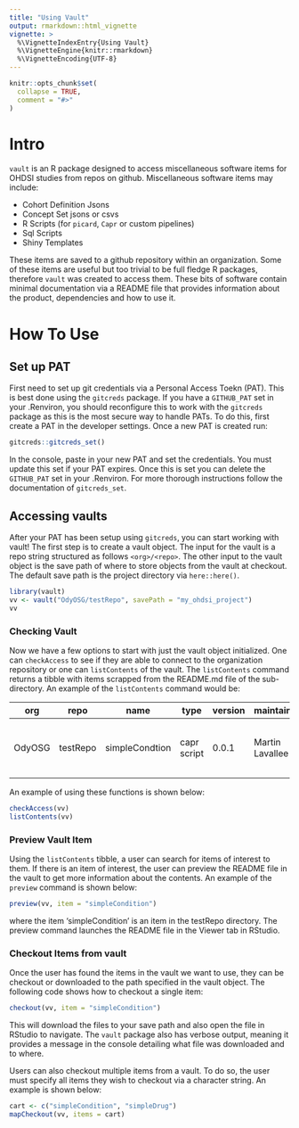```yaml
---
title: "Using Vault"
output: rmarkdown::html_vignette
vignette: >
  %\VignetteIndexEntry{Using Vault}
  %\VignetteEngine{knitr::rmarkdown}
  %\VignetteEncoding{UTF-8}
---
```


```r
knitr::opts_chunk$set(
  collapse = TRUE,
  comment = "#>"
)
```




# Intro

`vault` is an R package designed to access miscellaneous software items for OHDSI studies from repos on github. Miscellaneous software items may include: 

- Cohort Definition Jsons
- Concept Set jsons or csvs
- R Scripts (for `picard`, `Capr` or custom pipelines)
- Sql Scripts
- Shiny Templates

These items are saved to a github repository within an organization. Some of these items are useful but too trivial to be full fledge R packages, therefore `vault` was created to access them. These bits of software contain minimal documentation via a README file that provides information about the product, dependencies and how to use it. 

# How To Use

## Set up PAT

First need to set up git credentials via a Personal Access Toekn (PAT). This is best done using the `gitcreds` package. If you have a `GITHUB_PAT` set in your .Renviron, you should reconfigure this to work with the `gitcreds` package as this is the most secure way to handle PATs. To do this, first create a PAT in the developer settings. Once a new PAT is created run:

```r
gitcreds::gitcreds_set()
```


In the console, paste in your new PAT and set the credentials. You must update this set if your PAT expires. Once this is set you can delete the `GITHUB_PAT` set in your .Renviron. For more thorough instructions follow the documentation of `gitcreds_set`.


## Accessing vaults

After your PAT has been setup using `gitcreds`, you can start working with vault! The first step is to create a vault object. The input for the vault is a repo string structured as follows `<org>/<repo>`. The other input to the vault object is the save path of where to store objects from the vault at checkout. The default save path is the project directory via `here::here()`.


```r
library(vault)
vv <- vault("OdyOSG/testRepo", savePath = "my_ohdsi_project")
vv
```


### Checking Vault

Now we have a few options to start with just the vault object initialized. One can `checkAccess` to see if they are able to connect to the organization repository or one can `listContents` of the vault. The `listContents` command returns a tibble with items scrapped from the README.md file of the sub-directory. An example of the `listContents` command would be:

| org    | repo     | name           | type        | version | maintainer      | description                                 |
|-----------|-----------|-----------|-----------|-----------|-----------|-----------|
| OdyOSG | testRepo | simpleCondtion | capr script | 0.0.1   | Martin Lavallee | create a simple condition cohort using Capr |

An example of using these functions is shown below:

```r
checkAccess(vv)
listContents(vv)
```


### Preview Vault Item

Using the `listContents` tibble, a user can search for items of interest to them. If there is an item of interest, the user can preview the README file in the vault to get more information about the contents. An example of the `preview` command is shown below:

```r
preview(vv, item = "simpleCondition")
```
where the item 'simpleCondition' is an item in the testRepo directory. The preview command launches the README file in the Viewer tab in RStudio. 



### Checkout Items from vault

Once the user has found the items in the vault we want to use, they can be checkout or downloaded to the path specified in the vault object. The following code shows how to checkout a single item:

```r
checkout(vv, item = "simpleCondition")
```
This will download the files to your save path and also open the file in RStudio to navigate. The `vault` package also has verbose output, meaning it provides a message in the console detailing what file was downloaded and to where. 

Users can also checkout multiple items from a vault. To do so, the user must specify all items they wish to checkout via a character string. An example is shown below:

```r
cart <- c("simpleCondition", "simpleDrug")
mapCheckout(vv, items = cart)
```


